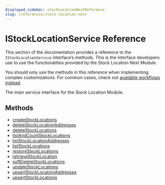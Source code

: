 ```yaml
---
displayed_sidebar: stockLocationNextReference
slug: /references/stock-location-next
---
```



# IStockLocationService Reference

This section of the documentation provides a reference to the `IStockLocationService` interface’s methods. This is the interface developers use to use the functionalities provided by the Stock Location Next Module.

<Note>

You should only use the methods in this reference when implementing complex customizations. For common cases, check out [available workflows instead](/medusa-workflows-reference).

</Note>

The main service interface for the Stock Location Module.

## Methods

- [createStockLocations](../../IStockLocationService/methods/stock_location_next.IStockLocationService.createStockLocations/page.mdx)
- [deleteStockLocationAddresses](../../IStockLocationService/methods/stock_location_next.IStockLocationService.deleteStockLocationAddresses/page.mdx)
- [deleteStockLocations](../../IStockLocationService/methods/stock_location_next.IStockLocationService.deleteStockLocations/page.mdx)
- [listAndCountStockLocations](../../IStockLocationService/methods/stock_location_next.IStockLocationService.listAndCountStockLocations/page.mdx)
- [listStockLocationAddresses](../../IStockLocationService/methods/stock_location_next.IStockLocationService.listStockLocationAddresses/page.mdx)
- [listStockLocations](../../IStockLocationService/methods/stock_location_next.IStockLocationService.listStockLocations/page.mdx)
- [restoreStockLocations](../../IStockLocationService/methods/stock_location_next.IStockLocationService.restoreStockLocations/page.mdx)
- [retrieveStockLocation](../../IStockLocationService/methods/stock_location_next.IStockLocationService.retrieveStockLocation/page.mdx)
- [softDeleteStockLocations](../../IStockLocationService/methods/stock_location_next.IStockLocationService.softDeleteStockLocations/page.mdx)
- [updateStockLocations](../../IStockLocationService/methods/stock_location_next.IStockLocationService.updateStockLocations/page.mdx)
- [upsertStockLocationAddresses](../../IStockLocationService/methods/stock_location_next.IStockLocationService.upsertStockLocationAddresses/page.mdx)
- [upsertStockLocations](../../IStockLocationService/methods/stock_location_next.IStockLocationService.upsertStockLocations/page.mdx)
